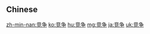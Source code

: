 {{also|競争}}
==Chinese==
{{zh-see|競爭}}

[[zh-min-nan:竞争]]
[[ko:竞争]]
[[hu:竞争]]
[[mg:竞争]]
[[ja:竞争]]
[[uk:竞争]]